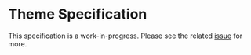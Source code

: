 

# Theme Specification

<Note>

This specification is a work-in-progress. Please see the related [issue][] for more.

[issue]: https://github.com/system-ui/theme-specification

</Note>



